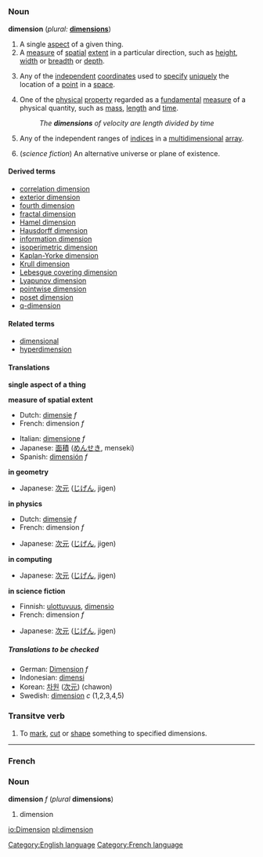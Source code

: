 =={{en}}==
[[Category:English language]]
===Noun===
{{wikipedia}}
'''dimension''' (''plural:'' '''[[dimensions]]''')
#A single [[aspect]] of a given thing.
#A [[measure]] of [[spatial]] [[extent]] in a particular direction, such as [[height]], [[width]] or [[breadth]]  or [[depth]].
#{{geometry}} Any of the [[independent]] [[coordinate]]s used to [[specify]] [[unique]]ly the location of a [[point]] in a [[space]].
#{{physics}} One of the [[physical]] [[property]] regarded as a [[fundamental]] [[measure]] of a physical quantity, such as [[mass]], [[length]] and [[time]].
#:''The '''dimensions''' of velocity are length divided by time''
#{{computing}} Any of the independent ranges of [[index|indices]] in a [[multidimensional]] [[array]].
#(''science fiction'') An alternative universe or plane of existence.

====Derived terms====
*[[correlation dimension]]
*[[exterior dimension]]
*[[fourth dimension]]
*[[fractal dimension]]
*[[Hamel dimension]]
*[[Hausdorff dimension]]
*[[information dimension]]
*[[isoperimetric dimension]]
*[[Kaplan-Yorke dimension]]
*[[Krull dimension]]
*[[Lebesgue covering dimension]]
*[[Lyapunov dimension]]
*[[pointwise dimension]]
*[[poset dimension]]
*[[q-dimension]]

====Related terms====
*[[dimensional]]
*[[hyperdimension]]

====Translations====

'''single aspect of a thing'''
{{top}}
{{mid}}
{{bottom}}

'''measure of spatial extent'''
{{top}}
*Dutch: [[dimensie]] ''f''
*French: dimension ''f''
{{mid}}
*Italian: [[dimensione]] ''f''
*Japanese: [[面積]] ([[めんせき]], menseki)
*Spanish: [[dimensión]] ''f''
{{bottom}}

'''in geometry'''
{{top}}
*Japanese: [[次元]] ([[じげん]], jigen)
{{mid}}
{{bottom}}

'''in physics'''
{{top}}
*Dutch: [[dimensie]] ''f''
*French: dimension ''f''
{{mid}}
*Japanese: [[次元]] ([[じげん]], jigen)
{{bottom}}

'''in computing'''
{{top}}
*Japanese: [[次元]] ([[じげん]], jigen)
{{mid}}
{{bottom}}

'''in science fiction'''
{{top}}
*Finnish: [[ulottuvuus]], [[dimensio]]
*French: dimension ''f''
{{mid}}
*Japanese: [[次元]] ([[じげん]], jigen)
{{bottom}}

=====Translations to be checked=====
<!--Remove this section once all of the translations below have been moved into the tables above.-->
{{checktrans}}

*German: [[Dimension]] ''f''
*Indonesian: [[dimensi]]
*Korean: [[차원]] ([[次元]]) (chawon)
*Swedish: [[dimension#Swedish|dimension]] ''c'' (1,2,3,4,5)

===Transitve verb===
{{en-infl-reg-consonant|dimension||}}

#To [[mark]], [[cut]] or [[shape]] something to specified dimensions.

----
===French===
[[Category:French language]]

===Noun===
'''dimension''' ''f'' (''plural'' '''dimensions''')

#dimension

[[io:Dimension]]
[[pl:dimension]]